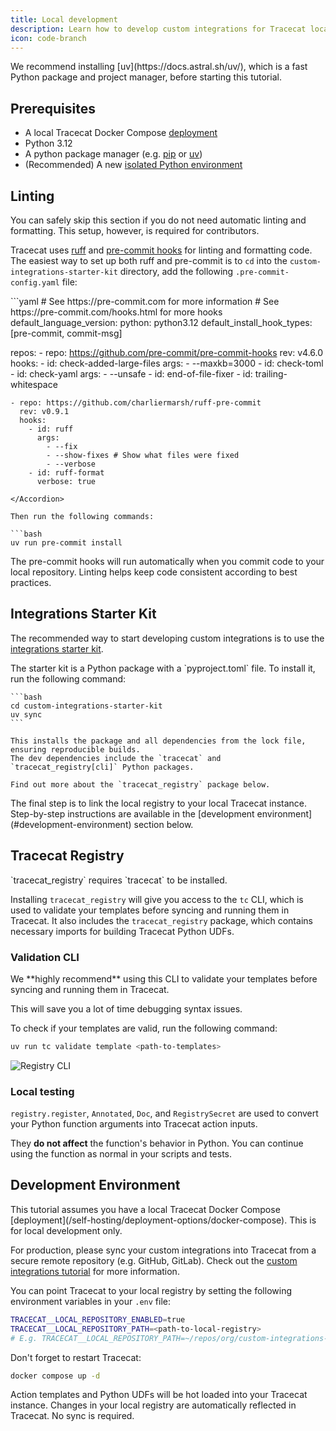 ```yaml
---
title: Local development
description: Learn how to develop custom integrations for Tracecat locally.
icon: code-branch
---
```



<Tip>
  We recommend installing [uv](https://docs.astral.sh/uv/), which is a fast Python package and project manager, before starting this tutorial.
</Tip>

<ContributingCTA />

## Prerequisites

- A local Tracecat Docker Compose [deployment](/self-hosting/deployment-options/docker-compose)
- Python 3.12
- A python package manager (e.g. [pip](https://pip.pypa.io/en/stable/) or [uv](https://docs.astral.sh/uv/))
- (Recommended) A new [isolated Python environment](https://docs.astral.sh/uv/pip/environments/)

## Linting

<Note>
  You can safely skip this section if you do not need automatic linting and formatting.
  This setup, however, is required for contributors.
</Note>

Tracecat uses [ruff](https://docs.astral.sh/ruff/) and [pre-commit hooks](https://pre-commit.com/) for linting and formatting code.
The easiest way to set up both ruff and pre-commit is to `cd` into the `custom-integrations-starter-kit` directory, add the following `.pre-commit-config.yaml` file:

<Accordion title="pre-commit-config.yaml" icon="code">
  ```yaml
  # See https://pre-commit.com for more information
  # See https://pre-commit.com/hooks.html for more hooks
  default_language_version:
    python: python3.12
  default_install_hook_types: [pre-commit, commit-msg]

  repos:
    - repo: https://github.com/pre-commit/pre-commit-hooks
      rev: v4.6.0
      hooks:
        - id: check-added-large-files
          args:
            - --maxkb=3000
        - id: check-toml
        - id: check-yaml
          args:
            - --unsafe
        - id: end-of-file-fixer
        - id: trailing-whitespace

    - repo: https://github.com/charliermarsh/ruff-pre-commit
      rev: v0.9.1
      hooks:
        - id: ruff
          args:
            - --fix
            - --show-fixes # Show what files were fixed
            - --verbose
        - id: ruff-format
          verbose: true
  ```
</Accordion>

Then run the following commands:

```bash
uv run pre-commit install
```

The pre-commit hooks will run automatically when you commit code to your local repository.
Linting helps keep code consistent according to best practices.

## Integrations Starter Kit

The recommended way to start developing custom integrations is to use the [integrations starter kit](https://github.com/TracecatHQ/custom-integrations-starter-kit).

<Steps>
  <CreateNewRepoStep />
  <Step title="Install package and tracecat_registry">
    The starter kit is a Python package with a `pyproject.toml` file.
    To install it, run the following command:

    ```bash
    cd custom-integrations-starter-kit
    uv sync
    ```

    This installs the package and all dependencies from the lock file, ensuring reproducible builds.
    The dev dependencies include the `tracecat` and `tracecat_registry[cli]` Python packages.

    Find out more about the `tracecat_registry` package below.
  </Step>
  <Step title="Setup development environment">
    The final step is to link the local registry to your local Tracecat instance.
    Step-by-step instructions are available in the [development environment](#development-environment) section below.
  </Step>
</Steps>

## Tracecat Registry

<Note>
  `tracecat_registry` requires `tracecat` to be installed.
</Note>

Installing `tracecat_registry` will give you access to the `tc` CLI, which is used to validate your templates before syncing and running them in Tracecat.
It also includes the `tracecat_registry` package, which contains necessary imports for building Tracecat Python UDFs.

### Validation CLI

<Tip>
  We **highly recommend** using this CLI to validate your templates before syncing and running them in Tracecat.

  This will save you a lot of time debugging syntax issues.
</Tip>

To check if your templates are valid, run the following command:

```bash
uv run tc validate template <path-to-templates>
```

![Registry CLI](/img/integrations/registry-cli.png)

### Local testing

`registry.register`, `Annotated`, `Doc`, and `RegistrySecret` are used to convert your Python function arguments into Tracecat action inputs.

They **do not affect** the function's behavior in Python.
You can continue using the function as normal in your scripts and tests.

## Development Environment

<Note>
  This tutorial assumes you have a local Tracecat Docker Compose [deployment](/self-hosting/deployment-options/docker-compose).
</Note>

<Warning>
  This is for local development only.

  For production, please sync your custom integrations into Tracecat from a secure remote repository (e.g. GitHub, GitLab).
  Check out the [custom integrations tutorial](/tutorials/custom-integrations) for more information.
</Warning>

You can point Tracecat to your local registry by setting the following environment variables in your `.env` file:

```bash
TRACECAT__LOCAL_REPOSITORY_ENABLED=true
TRACECAT__LOCAL_REPOSITORY_PATH=<path-to-local-registry>
# E.g. TRACECAT__LOCAL_REPOSITORY_PATH=~/repos/org/custom-integrations-starter-kit
```

Don't forget to restart Tracecat:

```bash
docker compose up -d
```

Action templates and Python UDFs will be hot loaded into your Tracecat instance.
Changes in your local registry are automatically reflected in Tracecat.
No sync is required.
